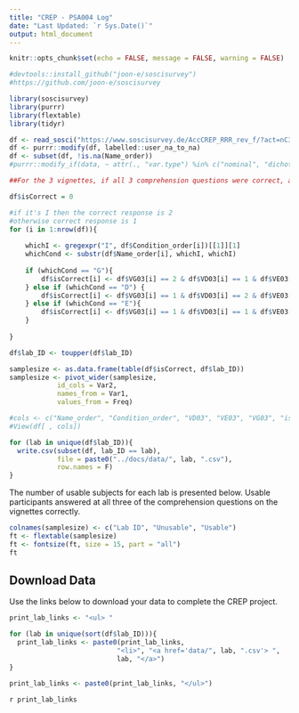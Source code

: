 ```yaml
---
title: "CREP - PSA004 Log"
date: "Last Updated: `r Sys.Date()`"
output: html_document
---
```


```r
knitr::opts_chunk$set(echo = FALSE, message = FALSE, warning = FALSE)
```

```r
#devtools::install_github("joon-e/soscisurvey")
#https://github.com/joon-e/soscisurvey

library(soscisurvey)
library(purrr)
library(flextable)
library(tidyr)

df <- read_sosci("https://www.soscisurvey.de/AccCREP_RRR_rev_f/?act=nC3iqEvRkDO5HJyTJhPJCm41")
df <- purrr::modify(df, labelled::user_na_to_na)
df <- subset(df, !is.na(Name_order))
#purrr::modify_if(data, ~ attr(., "var.type") %in% c("nominal", "dichotomous"), labelled::to_factor)
```

```r
##For the 3 vignettes, if all 3 comprehension questions were correct, a 1 is saved into a string variable names UR01_01 (otherwise it remains empty)

df$isCorrect = 0

#if it's I then the correct response is 2
#otherwise correct response is 1 
for (i in 1:nrow(df)){
    
    whichI <- gregexpr("I", df$Condition_order[i])[[1]][1]
    whichCond <- substr(df$Name_order[i], whichI, whichI)
    
    if (whichCond == "G"){
        df$isCorrect[i] <- df$VG03[i] == 2 & df$VD03[i] == 1 & df$VE03[i] == 1
    } else if (whichCond == "D") {
        df$isCorrect[i] <- df$VG03[i] == 1 & df$VD03[i] == 2 & df$VE03[i] == 1
    } else if (whichCond == "E"){
        df$isCorrect[i] <- df$VG03[i] == 1 & df$VD03[i] == 1 & df$VE03[i] == 2
    }
    
}

df$lab_ID <- toupper(df$lab_ID)

samplesize <- as.data.frame(table(df$isCorrect, df$lab_ID))
samplesize <- pivot_wider(samplesize,
            id_cols = Var2,
            names_from = Var1,
            values_from = Freq)

#cols <- c("Name_order", "Condition_order", "VD03", "VE03", "VG03", "isCorrect")
#View(df[ , cols])
```

```r
for (lab in unique(df$lab_ID)){
  write.csv(subset(df, lab_ID == lab), 
            file = paste0("../docs/data/", lab, ".csv"), 
            row.names = F)
}
```

The number of usable subjects for each lab is presented below. Usable participants answered at all three of the comprehension questions on the vignettes correctly. 

```r
colnames(samplesize) <- c("Lab ID", "Unusable", "Usable")
ft <- flextable(samplesize)
ft <- fontsize(ft, size = 15, part = "all")
ft
```

## Download Data

Use the links below to download your data to complete the CREP project. 

```r
print_lab_links <- "<ul> "

for (lab in unique(sort(df$lab_ID))){
  print_lab_links <- paste0(print_lab_links, 
                           "<li>", "<a href='data/", lab, ".csv'> ",
                           lab, "</a>")
}

print_lab_links <- paste0(print_lab_links, "</ul>")
```

`r print_lab_links`